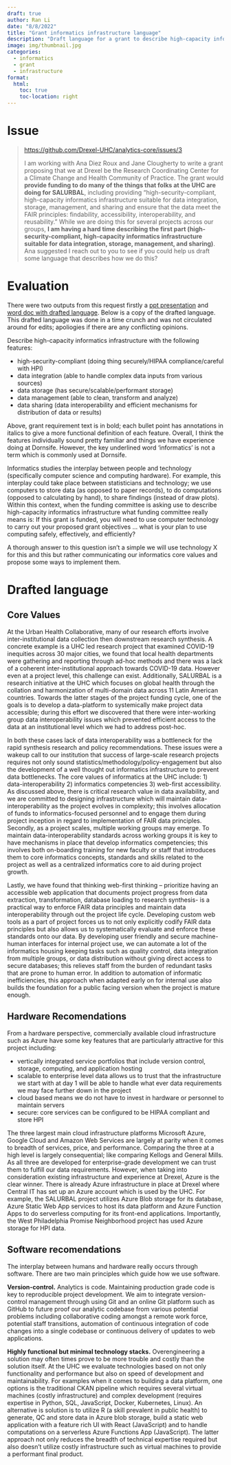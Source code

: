 ```yaml
---
draft: true
author: Ran Li
date: "8/8/2022"
title: "Grant informatics infrastructure language"
description: "Draft language for a grant to describe high-capacity informatics infrastructure "
image: img/thumbnail.jpg
categories:
  - informatics 
  - grant
  - infrastructure
format: 
  html:
    toc: true
    toc-location: right 
---
```


# Issue


> <https://github.com/Drexel-UHC/analytics-core/issues/3>
>
> I am working with Ana Diez Roux and Jane Clougherty to write a grant proposing that we at Drexel be the Research Coordinating Center for a Climate Change and Health Community of Practice. The grant would **provide funding to do many of the things that folks at the UHC are doing for SALURBAL**, including providing "high-security-compliant, high-capacity informatics infrastructure suitable for data integration, storage, management, and sharing and ensure that the data meet the FAIR principles: findability, accessibility, interoperability, and reusability." While we are doing this for several projects across our groups, **I am having a hard time describing the first part (high-security-compliant, high-capacity informatics infrastructure suitable for data integration, storage, management, and sharing)**. Ana suggested I reach out to you to see if you could help us draft some language that describes how we do this?

# Evaluation

:::{.callout-note}

There were two outputs from this request firstly a [ppt presentation](ouputs/grant infrastructure slides.pptx) and [word doc with drafted language](ouputs/grant infrastructure language.docx). Below is a copy of the drafted language. This drafted language was done in a time crunch and was not circulated around for edits; apoliogies if there are any conflicting opinions.
:::

Describe high-capacity informatics infrastructure with the following features:

-	high-security-compliant  (doing thing securely/HIPAA compliance/careful with HPI)
-	data integration (able to handle complex data inputs from various sources)
-	data storage (has secure/scalable/performant storage)
-	data management (able to clean, transform and analyze)
-	data sharing (data interoperability and efficient mechanisms for distribution of data or results)

Above, grant requirement text is in bold; each bullet point has annotations in italics to give a more functional definition of each feature. Overall, I think the features individually sound pretty familiar and things we have experience doing at Dornsife. However, the key underlined word ‘informatics’ is not a term which is commonly used at Dornsife.  

Informatics studies the interplay between people and technology (specifically computer science and computing hardware). For example, this interplay could take place between statisticians and technology; we use computers to store data (as opposed to paper records), to do computations (opposed to calculating by hand), to share findings (instead of draw plots). Within this context, when the funding committee is asking use to describe high-capacity informatics infrastructure what funding committee really means is: If this grant is funded, you will need to use computer technology to carry out your proposed grant objectives ... what is your plan to use computing safely, effectively, and efficiently? 

A thorough answer to this question isn’t a simple we will use technology X for this and this but rather communicating our informatics core values and propose some ways to implement them. 




# Drafted language

## Core Values

At the Urban Health Collaborative, many of our research efforts involve inter-institutional data collection then downstream research synthesis. A concrete example is a UHC led research project that examined COVID-19 inequities across 30 major cities, we found that local health departments were gathering and reporting through ad-hoc methods and there was a lack of a coherent inter-institutional approach towards COVID-19 data. However even at a project level, this challenge can exist. Additionally, SALURBAL is a research initiative at the UHC which focuses on global health through the collation and harmonization of multi-domain data across 11 Latin American countries. Towards the latter stages of the project funding cycle, one of the goals is to develop a data-platform to systemically make project data accessible; during this effort we discovered that there were inter-working group data interoperability issues which prevented efficient access to the data at an institutional level which we had to address post-hoc. 

In both these cases lack of data interoperability was a bottleneck for the rapid synthesis research and policy recommendations. These issues were a wakeup call to our institution that success of large-scale research projects requires not only sound statistics/methodology/policy-engagement but also the development of a well thought out informatics infrastructure to prevent data bottlenecks. The core values of informatics at the UHC include: 1) data-interoperability 2) informatics competencies 3) web-first accessibility.  As discussed above, there is critical research value in data availability, and we are committed to designing infrastructure which will maintain data-interoperability as the project evolves in complexity; this involves allocation of funds to informatics-focused personnel and to engage them during project inception in regard to implementation of FAIR data principles. Secondly, as a project scales, multiple working groups may emerge. To maintain data-interoperability standards across working groups it is key to have mechanisms in place that develop informatics competencies; this involves both on-boarding training for new faculty or staff that introduces them to core informatics concepts, standards and skills related to the project as well as a centralized informatics core to aid during project growth.

Lastly, we have found that thinking web-first thinking – prioritize having an accessible web application that documents project progress from data extraction, transformation, database loading to research synthesis- is a practical way to enforce FAIR data principles and maintain data interoperability through out the project life cycle. Developing custom web tools as a part of project forces us to not only explicitly codify FAIR data principles but also allows us to systematically evaluate and enforce these standards onto our data. By developing user friendly and secure machine-human interfaces for internal project use,  we can automate a lot of the informatics housing keeping tasks such as quality control, data integration from multiple groups, or data distribution without giving direct access to secure databases; this relieves staff from the burden of redundant tasks that are prone to human error. In addition to automation of informatic inefficiencies, this approach when adapted early on for internal use also builds the foundation for a public facing version when the project is mature enough. 

## Hardware Recomendations

From a hardware perspective, commercially available cloud infrastructure such as Azure have some key features that are particularly attractive for this project including: 

-	vertically integrated service portfolios that include version control, storage, computing, and application hosting 
-	scalable to enterprise level data allows us to trust that the infrastructure we start with at day 1 will be able to handle what ever data requirements we may face further down in the project 
-	cloud based means we do not have to invest in hardware or personnel to maintain servers
-	secure: core services can be configured to be HIPAA compliant and store HPI

The three largest main cloud infrastructure platforms Microsoft Azure, Google Cloud and Amazon Web Services are largely at parity when it comes to breadth of services, price, and performance. Comparing the three at a high level is largely consequential; like comparing Kellogs and General Mills. As all three are developed for enterprise-grade development we can trust them to fulfill our data requirements. However, when taking into consideration  existing infrastructure and experience at Drexel, Azure is the clear winner. There is already Azure infrastructure in place at Drexel where Central IT has set up an Azure account which is used by the UHC. For example, the SALURBAL project utilizes Azure Blob storage for its database, Azure Static Web App services to host its data platform and Azure Function Apps to do serverless computing for its front-end applications. Importantly, the West Philadelphia Promise Neighborhood project has used Azure storage for HPI data.

## Software recomendations

The interplay between humans and hardware really occurs through software. There are two main principles which guide how we use software.

**Version-control.** Analytics is code. Maintaining production grade code is key to reproducible project development. We aim to integrate version-control management through using Git and an online Git platform such as GitHub to future proof our analytic codebase from various potential problems including collaborative coding amongst a remote work force, potential staff transitions, automation of continuous integration of code changes into a single codebase or continuous delivery of updates to web applications. 

**Highly functional but minimal technology stacks.** Overengineering a solution may often times prove to be more trouble and costly than the solution itself. At the UHC we evaluate technologies based on not only functionality and performance but also on speed of development and maintainability. For examples when it comes to building a data platform, one options is the traditional CKAN pipeline which requires several virtual machines (costly infrastructure) and complex development (requires expertise in Python, SQL, JavaScript, Docker, Kubernetes, Linux). An alternative is solution is to utilize R (a skill prevalent in public health) to generate, QC and store data in Azure blob storage, build a static web application with a feature rich UI with React (JavaScript) and to handle computations on a serverless Azure Functions App (JavaScript). The latter approach not only reduces the breadth of technical expertise required but also doesn’t utilize costly infrastructure such as virtual machines to provide a performant final product. 
 

